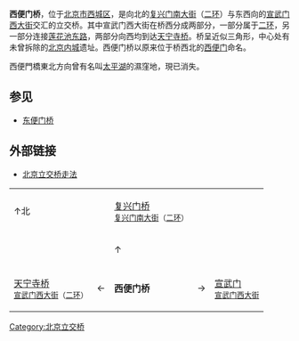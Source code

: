 {{Coord|39.897577|116.350198|type:landmark_region:CN-11_source:GoogleMaps|display=title}}
'''西便门桥'''，位于[[北京市|北京市]][[西城区|西城区]]，是向北的[[复兴门南大街|复兴门南大街]]（[[北京二环路|二环]]）与东西向的[[宣武门西大街|宣武门西大街]]交汇的立交桥。其中宣武门西大街在桥西分成两部分，一部分属于[[北京二环路|二环]]，另一部分连接[[莲花池东路|莲花池东路]]，两部分向西均到达[[天宁寺桥|天宁寺桥]]。桥呈近似三角形，中心处有未曾拆除的[[北京城池|北京内城]]遗址。西便门桥以原来位于桥西北的[[西便门|西便门]]命名{{请求来源}}。

西便門橋東北方向曾有名叫[[太平湖_(复兴门)|太平湖]]的濕窪地，現已消失。

== 参见 ==
*[[东便门桥|东便门桥]]

== 外部链接 ==
*[http://jtcx.beijing.cn/crossroad/ 北京立交桥走法] {{Wayback|url=http://jtcx.beijing.cn/crossroad/ |date=20160304130617 }}

{| style="background: transparent; text-align: center;" align="center"
| ↑北 || || [[复兴门桥|复兴门桥]]<br /><small>[[复兴门南大街|复兴门南大街]]（[[北京二环路|二环]]）</small> || ||
|-
| || || ↑ || || 
|-
| [[天宁寺桥|天宁寺桥]]<br /><small>[[宣武门西大街|宣武门西大街]]（[[北京二环路|二环]]）</small> || ← || '''西便门桥''' || → || [[宣武门|宣武门]]<br /><small>[[宣武门西大街|宣武门西大街]]
|}

{{北京二环路}}

[[Category:北京立交桥|Category:北京立交桥]]